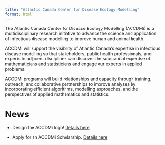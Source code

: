 ```yaml
---
title: "Atlantic Canada Center for Disease Ecology Modelling"
format: html
---
```


The Atlantic Canada Center for Disease Ecology Modelling (ACCDMi) is a multidisciplinary research initiative to advance the science and application of infectious disease modelling to improve human and animal health.

ACCDMi will support the visibility of Atlantic Canada’s expertise in infectious disease modelling so that stakeholders, public health professionals, and experts in adjacent disciplines can discover the substantial expertise of mathematicians and statisticians and engage our experts in applied problems.

ACCDMi programs will build relationships and capacity through training, outreach, and collaborative partnerships to improve analyses by incorporating efficient algorithms, modelling approaches, and the perspectives of applied mathematics and statistics.

# News
- Design the ACCDMi logo! [Details here](https://ahurford.github.io/accdmi-website/logo-app.html).

- Apply for an ACCDMi Scholarship. [Details here](https://ahurford.github.io/accdmi-website/scholarship.html)
